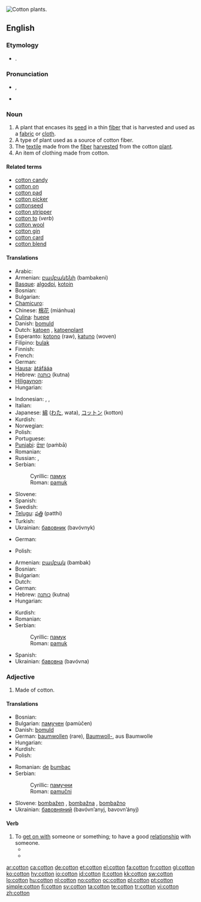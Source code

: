 [[Image:Cotton field outside Safford, Arizona.jpg|thumb|right|Cotton plants.]]
{{also|Cotton}}
==English==
{{wikipedia|cotton}}

===Etymology===
* {{etyl|ar}} {{term|قطن|sc=Arab|tr=qúţun|lang=ar}}.

===Pronunciation===
* {{a|UK}} {{IPA|/ˈkɒt.ən/}}, {{SAMPA|/"kQt.@n/}}
*: {{rhymes|ɒtən}}
* {{audio|en-us-cotton.ogg|Audio (US)}}

===Noun===
{{en-noun}}

# A plant that encases its [[seed]] in a thin [[fiber]] that is harvested and used as a [[fabric]] or [[cloth]].
# A type of plant used as a source of cotton fiber.
# The [[textile]] made from the [[fiber]] [[harvest]]ed from the cotton [[plant]].
# An item of clothing made from cotton.

====Related terms====
* [[cotton candy]]
* [[cotton on]]
* [[cotton pad]]
* [[cotton picker]]
* [[cottonseed]]
* [[cotton stripper]]
* [[cotton to]] (''verb'')
* [[cotton wool]]
* [[cotton gin]]
* [[cotton card]]
* [[cotton blend]]

====Translations====
{{trans-top|plant}}
* Arabic: {{Arab|[[قطن]]}} {{IPAchar|(quţn, qúţun)}} {{m}}
* Armenian: [[բամբակենի]] (bambakeni)
* [[Basque]]: [[algodoi]], [[kotoin]]
* Bosnian: {{t-|bs|pamuk|m}}
* Bulgarian: {{t-|bg|памук|m|tr=pamùk|sc=Cyrl}}
* [[Chamicuro]]: {{tø|ccc|kijsheti}}
* Chinese: [[棉花]] (miánhua)
* [[Culina]]: [[huepe]]
* Danish: [[bomuld]]
* Dutch: [[katoen]] {{m}}, [[katoenplant]] {{m}}
* Esperanto: [[kotono]] (raw), [[katuno]] (woven)
* Filipino: [[bulak]]
* Finnish: {{t+|fi|puuvilla}}
* French: {{t+|fr|coton|m}}
* German: {{t+|de|Baumwolle|f}}
* [[Hausa]]: [[àtáfááa]]
* Hebrew: [[כותנה]] (kutna) {{f}}
* [[Hiligaynon]]: {{t|hil|algodon|alt=algodón}}
* Hungarian: {{t+|hu|pamut}}
{{trans-mid}}
* Indonesian: {{t+|id|kapas|xs=Indonesian}}, {{t+|id|kapuk|xs=Indonesian}}, {{t+|id|katun|xs=Indonesian}}
* Italian: {{t+|it|cotone|m}}
* Japanese: [[綿]] ([[わた]], wata), [[コットン]] (kotton)
* Kurdish: {{ku-Arab|[[لۆکه‌]]}}
* Norwegian: {{t+|no|bomull}}
* Polish: {{t+|pl|bawełna|f}}
* Portuguese: {{t+|pt|algodão|m}}
* [[Punjabi]]: [[ਫੰਬਾ]] (paṁbā)
* Romanian: {{t-|ro|bumbac|m}}
* Russian: {{t|ru|хлопок|m|tr=xlópok|sc=Cyrl}}, {{t+|ru|вата|f|alt=ва́та|tr=váta|sc=Cyrl}}
* Serbian:
*: Cyrillic: [[памук#Serbian|памук]] {{m}}
*: Roman: [[pamuk#Serbian|pamuk]] {{m}}
* Slovene: {{t+|sl|bombaž|m}}
* Spanish: {{t+|es|algodón|m}}
* Swedish: {{t+|sv|bomull}}
* [[Telugu]]: [[పత్తి]] (patthi)
* Turkish: {{t+|tr|pamuk}}
* Ukrainian: [[бавовник]] (bavóvnyk) {{m}}
{{trans-bottom}}

{{trans-top|fiber}}
* German: {{t+|de|Baumwolle|f}}
{{trans-mid}}
* Polish: {{t+|pl|bawełna|f}}
{{trans-bottom}}

{{trans-top|fabric}}
* Armenian: [[բամբակ]] (bambak)
* Bosnian: {{t-|bs|pamuk|m}}
* Bulgarian: {{t-|bg|памук|m|tr=pamùk|sc=Cyrl}}
* Dutch: {{t+|nl|katoen|n}}
* German: {{t+|de|Baumwolle|f}}
* Hebrew: [[כותנה]] (kutna) {{f}}
* Hungarian: {{t+|hu|pamut}}
{{trans-mid}}
* Kurdish: {{ku-Arab|[[لۆکه‌]]}}
* Romanian: {{t-|ro|bumbac|n}}
* Serbian:
*: Cyrillic: [[памук#Serbian|памук]] {{m}}
*: Roman: [[pamuk#Serbian|pamuk]] {{m}}
* Spanish: {{t+|es|algodón|m}}
* Ukrainian: [[бавовна]] (bavóvna) {{f}}
{{trans-bottom}}

===Adjective===
{{en-adj|-}}

# Made of cotton.

====Translations====
{{trans-top|made of cotton}}
* Bosnian: {{t-|bs|pamučni}}
* Bulgarian: [[памучен]] (pamùčеn)
* Danish: [[bomuld]]
* German: [[baumwollen]] (rare), [[Baumwoll-]], aus Baumwolle
* Hungarian: {{t+|hu|pamut}}
* Kurdish: {{ku-Arab|[[لۆکه‌]]}}
* Polish: {{t-|pl|bawełniany}}
{{trans-mid}}
* Romanian: [[de]] [[bumbac]]
* Serbian:
*: Cyrillic: [[памучни#Serbian|памучни]]
*: Roman: [[pamučni#Serbian|pamučni]]
* Slovene: [[bombažen]] {{m}}, [[bombažna]] {{f}}, [[bombažno]] {{n}}
* Ukrainian: [[бавовняний]] (bavóvn’anyj, bavovn’ányj) {{m}}
{{trans-bottom}}

====Verb====
{{en-verb}}

# To [[get on with]] someone or something; to have a good [[relationship]] with someone.
#* {{quote-book |year=1873 |title=[[w:All the Year Round|All the Year Round]] |url=http://books.google.com/books?id=9jMFAAAAQAAJ |page=286 |passage=I want to tell you the Dukes, both mother and son, are '''cottoning''' to her fast enough}}
#* {{quote-news |year=2009 |author=Charles Dickens |date=March 21 |author=Farhad Manjoo |title=A Conference That Starts on Time and Stays on Schedule |work=The New York Times |url=http://gadgetwise.blogs.nytimes.com/2009/03/17/a-conference-that-starts-on-time-and-stays-on-schedule/ |passage=The conference — Mr. Allen’s first gathering, and, depending on the economic outlook, maybe his last — brought together entrepreneurs, techies, writers and even some middle managers who’ve '''cottoned''' on to his ideas.}}

[[ar:cotton]]
[[ca:cotton]]
[[de:cotton]]
[[et:cotton]]
[[el:cotton]]
[[fa:cotton]]
[[fr:cotton]]
[[gl:cotton]]
[[ko:cotton]]
[[hy:cotton]]
[[io:cotton]]
[[id:cotton]]
[[it:cotton]]
[[kk:cotton]]
[[sw:cotton]]
[[lo:cotton]]
[[hu:cotton]]
[[nl:cotton]]
[[no:cotton]]
[[oc:cotton]]
[[pl:cotton]]
[[pt:cotton]]
[[simple:cotton]]
[[fi:cotton]]
[[sv:cotton]]
[[ta:cotton]]
[[te:cotton]]
[[tr:cotton]]
[[vi:cotton]]
[[zh:cotton]]